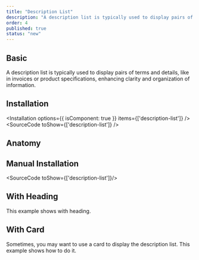 ```yaml
---
title: "Description List"
description: "A description list is typically used to display pairs of terms and details, like in invoices or product specifications, enhancing clarity and organization of information."
order: 4
published: true
status: "new"
---
```


## Basic
A description list is typically used to display pairs of terms and details, like in invoices or product specifications, enhancing clarity and organization of information.
<How isCenter={false} toUse="surfaces/description-list-demo" />

## Installation
<Installation options={{ isComponent: true }} items={['description-list']} />
<SourceCode toShow={['description-list']} />

## Anatomy
<Anatomy show='description-list-anatomy'/>

## Manual Installation
<SourceCode toShow={['description-list']}/>

## With Heading
This example shows with heading.
<How isCenter={false} toUse="surfaces/description-list-heading-demo" />

## With Card
Sometimes, you may want to use a card to display the description list. This example shows how to do it.
<How isCenter={false} toUse="surfaces/description-list-card-demo" />
